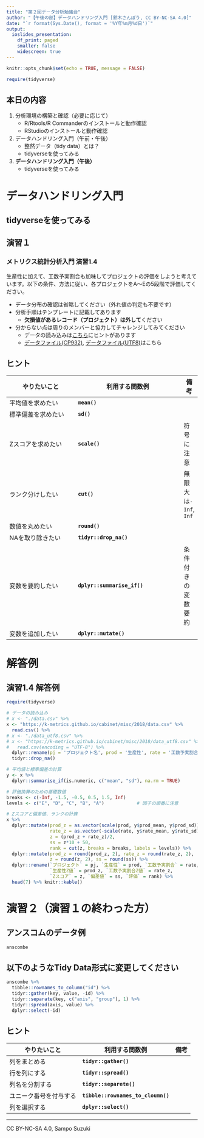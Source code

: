 ```yaml
---
title: "第２回データ分析勉強会"
author: "【午後の部】データハンドリング入門 [鈴木さんぽう, CC BY-NC-SA 4.0]"
date: "`r format(Sys.Date(), format = '%Y年%m月%d日')`"
output:
  ioslides_presentation:
    df_print: paged
    smaller: false
    widescreen: true
---
```


```r
knitr::opts_chunk$set(echo = TRUE, message = FALSE)

require(tidyverse)
```


## 本日の内容
1. 分析環境の構築と確認（必要に応じて）
    * R/Rtools/R Commanderのインストールと動作確認
    * RStudioのインストールと動作確認
1. データハンドリング入門（午前・午後）
    * 整然データ（tidy data）とは？
    * tidyverseを使ってみる
1. **データハンドリング入門（午後）**
    * tidyverseを使ってみる

# データハンドリング入門

## tidyverseを使ってみる

## 演習１
### **メトリクス統計分析入門 演習1.4**
生産性に加えて、工数予実割合も加味してプロジェクトの評価をしようと考えています。以下の条件、方法に従い、各プロジェクトをA～Eの5段階で評価してください。

* データ分布の確認は省略してください（外れ値の判定も不要です）
* 分析手順はテンプレートに記載してあります
    * **欠損値があるレコード（プロジェクト）は外して**ください
* 分からない点は周りのメンバーと協力してチャレンジしてみてください
    * データの読み込みは[こちら](../../import/index.html)にヒントがあります
    * [データファイル(CP932)](./data.csv), [データファイル(UTF8)](./data_utf8.csv)はこちら

## ヒント
やりたいこと       | 利用する関数例              | 備考
-------------------|-----------------------------|---
平均値を求めたい   | **`mean()`**                | 
標準偏差を求めたい | **`sd()`**                  | 
Zスコアを求めたい  | **`scale()`**               | 符号に注意
ランク分けしたい   | **`cut()`**                 | 無限大は`-Inf`, `Inf`
数値を丸めたい     | **`round()`**               |
NAを取り除きたい   | **`tidyr::drop_na()`**      | 
変数を要約したい   | **`dplyr::summarise_if()`** | 条件付きの変数要約
変数を追加したい   | **`dplyr::mutate()`**       | 


# 解答例

## 演習1.4 解答例
```r
require(tidyverse)

# データの読み込み
# x <- "./data.csv" %>%
x <- "https://k-metrics.github.io/cabinet/misc/2018/data.csv" %>%
  read.csv() %>%
# x <- "./data_utf8.csv" %>%
# x <- "https://k-metrics.github.io/cabinet/misc/2018/data_utf8.csv" %>%
#   read.csv(encoding = "UTF-8") %>%
  dplyr::rename(pj = 'プロジェクト名', prod = '生産性', rate = '工数予実割合') %>% 
  tidyr::drop_na()

# 平均値と標準偏差の計算
y <- x %>% 
  dplyr::summarise_if(is.numeric, c("mean", "sd"), na.rm = TRUE)

# 評価換算のための基礎数値
breaks <- c(-Inf, -1.5, -0.5, 0.5, 1.5, Inf)
levels <- c("E", "D", "C", "B", "A")            # 因子の順番に注意

# Zスコアと偏差値、ランクの計算
x %>% 
  dplyr::mutate(prod_z = as.vector(scale(prod, y$prod_mean, y$prod_sd)),
                rate_z = as.vector(-scale(rate, y$rate_mean, y$rate_sd)),
                z = (prod_z + rate_z)/2,
                ss = z*10 + 50,
                rank = cut(z, breaks = breaks, labels = levels)) %>% 
  dplyr::mutate(prod_z = round(prod_z, 2), rate_z = round(rate_z, 2),
                z = round(z, 2), ss = round(ss)) %>% 
  dplyr::rename(`プロジェクト` = pj, `生産性` = prod, `工数予実割合` = rate,
                `生産性Z値` = prod_z, `工数予実割合Z値` = rate_z,
                `Zスコア` = z, `偏差値` = ss, `評価` = rank) %>%
  head(7) %>% knitr::kable()
```


# 演習２（演習１の終わった方）

## アンスコムのデータ例
```r
anscombe
```

## 以下のようなTidy Data形式に変更してください
```r
anscombe %>%
  tibble::rownames_to_column("id") %>%
  tidyr::gather(key, value, -id) %>%
  tidyr::separate(key, c("axis", "group"), 1) %>%
  tidyr::spread(axis, value) %>% 
  dplyr::select(-id)
```

## ヒント
やりたいこと           | 利用する関数例                     | 備考
-----------------------|------------------------------------|---
列をまとめる           | **`tidyr::gather()`**              | 
行を列にする           | **`tidyr::spread()`**              | 
列名を分割する         | **`tidyr::separete()`**            |
ユニーク番号を付与する | **`tibble::rownames_to_cloumn()`** | 
列を選択する           | **`dplyr::select()`**              |

---

CC BY-NC-SA 4.0, Sampo Suzuki
